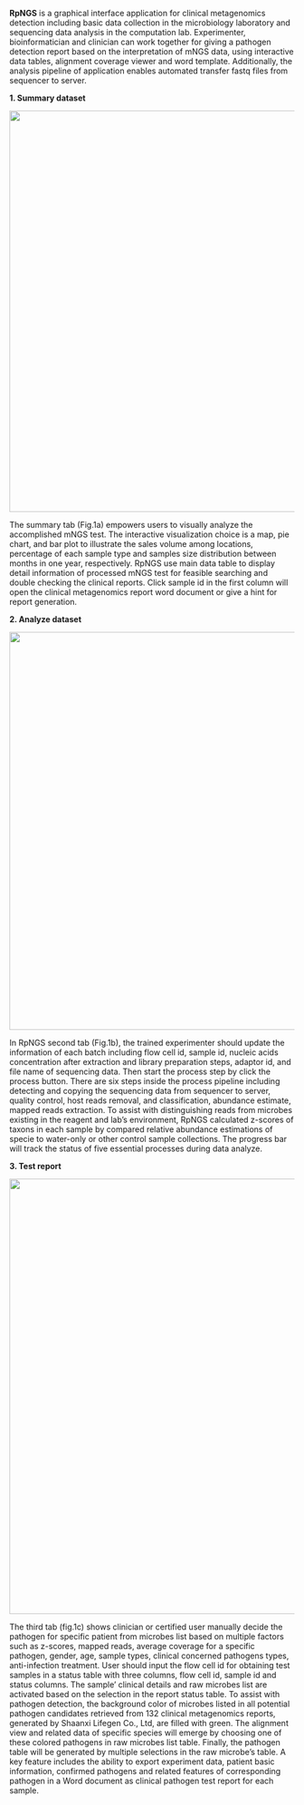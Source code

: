 **RpNGS** is a graphical interface application for clinical metagenomics detection including basic data collection in the microbiology laboratory and sequencing data analysis in the computation lab. Experimenter, bioinformatician and clinician can work together for giving a pathogen detection report based on the interpretation of mNGS data, using interactive data tables, alignment coverage viewer and word template. Additionally, the analysis pipeline of application enables automated transfer fastq files from sequencer to server.

**1. Summary dataset**

![](images/Summarydataset.jpeg){width="709"}

The summary tab (Fig.1a) empowers users to visually analyze the accomplished mNGS test. The interactive visualization choice is a map, pie chart, and bar plot to illustrate the sales volume among locations, percentage of each sample type and samples size distribution between months in one year, respectively. RpNGS use main data table to display detail information of processed mNGS test for feasible searching and double checking the clinical reports. Click sample id in the first column will open the clinical metagenomics report word document or give a hint for report generation.

**2. Analyze dataset**

![](images/Analyze%20dataset.jpeg){width="703"}

In RpNGS second tab (Fig.1b), the trained experimenter should update the information of each batch including flow cell id, sample id, nucleic acids concentration after extraction and library preparation steps, adaptor id, and file name of sequencing data. Then start the process step by click the process button. There are six steps inside the process pipeline including detecting and copying the sequencing data from sequencer to server, quality control, host reads removal, and classification, abundance estimate, mapped reads extraction. To assist with distinguishing reads from microbes existing in the reagent and lab’s environment, RpNGS calculated z-scores of taxons in each sample by compared relative abundance estimations of specie to water-only or other control sample collections. The progress bar will track the status of five essential processes during data analyze.

**3. Test report**

![](images/Test%20report-01.jpeg){width="769"}

The third tab (fig.1c) shows clinician or certified user manually decide the pathogen for specific patient from microbes list based on multiple factors such as z-scores, mapped reads, average coverage for a specific pathogen, gender, age, sample types, clinical concerned pathogens types, anti-infection treatment. User should input the flow cell id for obtaining test samples in a status table with three columns, flow cell id, sample id and status columns. The sample’ clinical details and raw microbes list are activated based on the selection in the report status table. To assist with pathogen detection, the background color of microbes listed in all potential pathogen candidates retrieved from 132 clinical metagenomics reports, generated by Shaanxi Lifegen Co., Ltd, are filled with green. The alignment view and related data of specific species will emerge by choosing one of these colored pathogens in raw microbes list table. Finally, the pathogen table will be generated by multiple selections in the raw microbe’s table. A key feature includes the ability to export experiment data, patient basic information, confirmed pathogens and related features of corresponding pathogen in a Word document as clinical pathogen test report for each sample.

